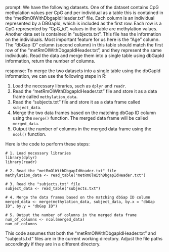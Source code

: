 prompt:
We have the following datasets. One of the dataset contains CpG methylation values per CpG and per individual as a table this is contained in the “metRmOlWithDbgapIdHeader.txt” file. Each column is an individual represented by a DBGapId, which is included as the first row. Each row is a CpG represented by "CpG_id", values in the table are methylation values. Another data set is contained in “subjects.txt”. This file has the information on the individuals. Most important feature for us here is the "Age" column. The "dbGap ID" column (second column) in this table should match the first row of the "metRmOlWithDbgapIdHeader.txt", and they represent the same individuals. 
Read the data and merge them into a single table using dbGapId information, return the number of columns.

response:
To merge the two datasets into a single table using the dbGapId information, we can use the following steps in R:

1. Load the necessary libraries, such as `dplyr` and `readr`.
2. Read the "metRmOlWithDbgapIdHeader.txt" file and store it as a data frame called `methylation_data`.
3. Read the "subjects.txt" file and store it as a data frame called `subject_data`.
4. Merge the two data frames based on the matching dbGap ID column using the `merge()` function. The merged data frame will be called `merged_data`.
5. Output the number of columns in the merged data frame using the `ncol()` function.

Here is the code to perform these steps:

```
# 1. Load necessary libraries
library(dplyr)
library(readr)

# 2. Read the "metRmOlWithDbgapIdHeader.txt" file
methylation_data <- read_table("metRmOlWithDbgapIdHeader.txt")

# 3. Read the "subjects.txt" file
subject_data <- read_table("subjects.txt")

# 4. Merge the data frames based on the matching dbGap ID column
merged_data <- merge(methylation_data, subject_data, by.x = "dbGap ID", by.y = "dbGap ID")

# 5. Output the number of columns in the merged data frame
num_of_columns <- ncol(merged_data)
num_of_columns
```

This code assumes that both the "metRmOlWithDbgapIdHeader.txt" and "subjects.txt" files are in the current working directory. Adjust the file paths accordingly if they are in a different directory.
